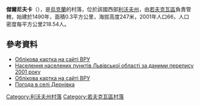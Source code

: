 {{coord|50|2|31|N|24|6|12|E|scale:30000|display=title}}

'''傑爾尼夫卡'''（{{lang-uk|Дернівка}}），是[[烏克蘭|烏克蘭]]的村落，位於該國西部[[利沃夫州|利沃夫州]]，由[[若夫克瓦區|若夫克瓦區]]負責管轄，始建於1490年，面積0.3平方公里，海拔高度247米，2001年人口66，人口密度每平方公里218.54人。

==參考資料==
*[http://w1.c1.rada.gov.ua/pls/z7503/A005?rdat1=06.07.2014&rf7571=19778 Облікова картка на сайті ВРУ]
*[http://pop-stat.mashke.org/ukraine-census-2001/lvivska.htm Населення населених пунктів Львівської області за даними перепису 2001 року] {{Wayback|url=http://pop-stat.mashke.org/ukraine-census-2001/lvivska.htm |date=20170903165308 }}
* [http://w1.c1.rada.gov.ua/pls/z7503/A005?rdat1=06.07.2014&rf7571=19778 Облікова картка на сайті ВРУ]
* [http://weather.in.ua/ua/l'vovskaja/6593 Погода в селі Дернівка] {{Wayback|url=http://weather.in.ua/ua/l'vovskaja/6593 |date=20111221173512 }}

{{DEFAULTSORT:Дернівка}}
[[Category:利沃夫州村落|Category:利沃夫州村落]]
[[Category:若夫克瓦區村落|Category:若夫克瓦區村落]]


{{Lviv-geo-stub}}